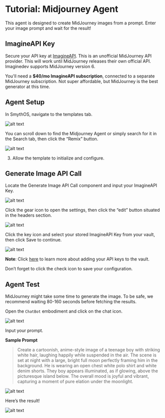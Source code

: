 # Tutorial: Midjourney Agent

This agent is designed to create MidJourney images from a prompt. Enter your image prompt and wait for the result!

<Youtube videoId="uDja74GKMlc" title="SmythOS - Midjourney Agent" />

## ImagineAPI Key

Secure your API key at [ImagineAPI](https://www.imagineapi.dev). This is an unofficial MidJourney API provider. This will work until MidJourney releases their own official API. Imaginedev supports MidJourney version 6.

You'll need a **$40/mo ImagineAPI subscription**, connected to a separate MidJourney subscription. Not super affordable, but MidJourney is the best generator at this time.


## Agent Setup

In SmythOS, navigate to the templates tab.

<Image src="/docs/img/midjourney_agent/Image 1.png" alt="alt text" />

You can scroll down to find the Midjourney Agent or simply search for it in the Search tab, then click the “Remix” button.

<Image src="/docs/img/midjourney_agent_agent/Image 2.png" alt="alt text" />

3. Allow the template to initialize and configure.

## Generate Image API Call

Locate the Generate Image API Call component and input your ImagineAPI Key.

<Image src="/docs/img/midjourney_agent/Image 3.png" alt="alt text" />

Click the gear icon to open the settings, then click the “edit” button situated in the headers section.

<Image src="/docs/img/midjourney_agent/Image 4.png" alt="alt text" />

Click the key icon and select your stored ImagineAPI Key from your vault, then click Save to continue.

<Image src="/docs/img/midjourney_agent/Image 5.png" alt="alt text" />

**Note**: Click [here](https://app.smythos.com/doc/#/vault/keysManagement) to learn more about adding your API keys to the vault.

Don’t forget to click the check icon to save your configuration.


## Agent Test

MidJourney might take some time to generate the image. To be safe, we recommend waiting 80-160 seconds before fetching the results.

Open the `ChatBot` embodiment and click on the chat icon.

<Image src="/docs/img/midjourney_agent/Image 6.png" alt="alt text" />

Input your prompt.

**Sample Prompt**
   >Create a cartoonish, anime-style image of a teenage boy with striking white hair, laughing happily while suspended in the air. The scene is set at night with a large, bright full moon perfectly framing him in the background. He is wearing an open chest white polo shirt and white denim shorts. They boy appears illuminated, as if glowing, above the picturesque island below. The overall mood is joyful and vibrant, capturing a moment of pure elation under the moonlight.


<Image src="/docs/img/midjourney_agent/Image 7.png" alt="alt text" />

Here’s the result! 

<Image src="/docs/img/midjourney_agent/Image 8.png" alt="alt text" />






